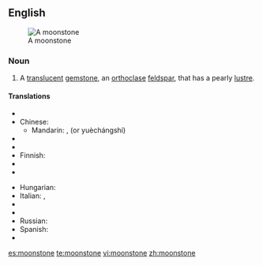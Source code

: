 ==English==
[[Image:MoonstoneGem.jpg|thumb|A moonstone]]

===Noun===
{{wikipedia|moonstone (gemstone)}}
{{en-noun}}

# {{mineralogy}} A [[translucent]] [[gemstone]], an [[orthoclase]] [[feldspar]], that has a pearly [[lustre]].

====Translations====
{{trans-top}}
* {{trreq|Arabic}}
* Chinese:
** Mandarin: {{t-|cmn|月長石|sc=Hani|xs=Mandarin}}, {{t-|cmn|月长石|tr=yuèzhǎngshí|sc=Hani|xs=Mandarin}} (or yuèchángshí)
* {{trreq|Czech}}
* {{trreq|Dutch}}
* Finnish: {{t-|fi|kuukivi}}
* {{trreq|French}}
* {{trreq|German}}
{{trans-mid}}
* Hungarian: {{t|hu|holdkő}}
* Italian: {{t|it|pietra di luna|f}},  {{t|it|lunaria|f}}
* {{trreq|Japanese}}
* {{trreq|Portuguese}}
* Russian: {{t|ru|лунный камень|m|tr=lúnnyj kám'en'|sc=Cyrl}}
* Spanish: {{t|es|piedra de luna|f}}
* {{trreq|Swedish}}
{{trans-bottom}}

[[es:moonstone]]
[[te:moonstone]]
[[vi:moonstone]]
[[zh:moonstone]]